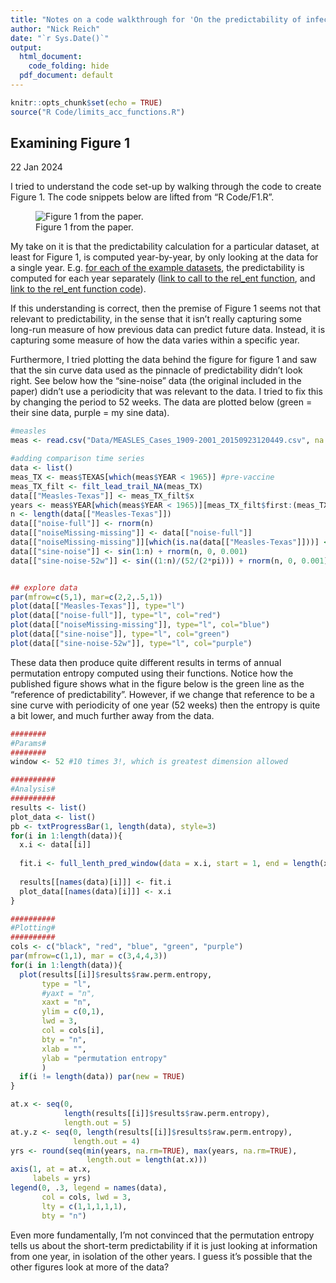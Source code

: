 ```yaml
---
title: "Notes on a code walkthrough for 'On the predictability of infectious disease outbreaks'"
author: "Nick Reich"
date: "`r Sys.Date()`"
output: 
  html_document:
    code_folding: hide
  pdf_document: default
---
```


```r
knitr::opts_chunk$set(echo = TRUE)
source("R Code/limits_acc_functions.R")
```

## Examining Figure 1

22 Jan 2024 


I tried to understand the code set-up by walking through the code to create Figure 1. The code snippets below are lifted from "R Code/F1.R".

![Figure 1 from the paper.](../Figures/F1.png)

My take on it is that the predictability calculation for a particular dataset, at least for Figure 1, is computed year-by-year, by only looking at the data for a single year. E.g. [for each of the example datasets](https://github.com/nickreich/infectious_disease_predictability/blob/15e913f8d1817d5c4d6349900d965ab2189199e8/R%20Code/F1.R#L45), the predictability is computed for each year separately ([link to call to the rel_ent function](https://github.com/nickreich/infectious_disease_predictability/blob/15e913f8d1817d5c4d6349900d965ab2189199e8/R%20Code/limits_acc_functions.R#L171), and [link to the rel_ent function code](https://github.com/nickreich/infectious_disease_predictability/blob/15e913f8d1817d5c4d6349900d965ab2189199e8/R%20Code/limits_acc_functions.R#L32)). 

If this understanding is correct, then the premise of Figure 1 seems not that relevant to predictability, in the sense that it isn't really capturing some long-run measure of how previous data can predict future data. Instead, it is capturing some measure of how the data varies within a specific year.


Furthermore, I tried plotting the data behind the figure for figure 1 and saw that the sin curve data used as the pinnacle of predictability didn't look right. See below how the "sine-noise" data (the original included in the paper) didn't use a periodicity that was relevant to the data. I tried to fix this by changing the period to 52 weeks. The data are plotted below (green = their sine data, purple = my sine data).

```r
#measles
meas <- read.csv("Data/MEASLES_Cases_1909-2001_20150923120449.csv", na.strings = "NA", header = TRUE, stringsAsFactors = FALSE)

#adding comparison time series
data <- list()
meas_TX <- meas$TEXAS[which(meas$YEAR < 1965)] #pre-vaccine
meas_TX_filt <- filt_lead_trail_NA(meas_TX)
data[["Measles-Texas"]] <- meas_TX_filt$x
years <- meas$YEAR[which(meas$YEAR < 1965)][meas_TX_filt$first:(meas_TX_filt$first+meas_TX_filt$last)]
n <- length(data[["Measles-Texas"]])
data[["noise-full"]] <- rnorm(n)
data[["noiseMissing-missing"]] <- data[["noise-full"]]
data[["noiseMissing-missing"]][which(is.na(data[["Measles-Texas"]]))] <- NA #exactly the noise model from the data
data[["sine-noise"]] <- sin(1:n) + rnorm(n, 0, 0.001)
data[["sine-noise-52w"]] <- sin((1:n)/(52/(2*pi))) + rnorm(n, 0, 0.001)


## explore data
par(mfrow=c(5,1), mar=c(2,2,.5,1))
plot(data[["Measles-Texas"]], type="l")
plot(data[["noise-full"]], type="l", col="red")
plot(data[["noiseMissing-missing"]], type="l", col="blue")
plot(data[["sine-noise"]], type="l", col="green")
plot(data[["sine-noise-52w"]], type="l", col="purple")

```

These data then produce quite different results in terms of annual permutation entropy computed using their functions. Notice how the published figure shows what in the figure below is the green line as the "reference of predictability". However, if we change that reference to be a sine curve with periodicity of one year (52 weeks) then the entropy is quite a bit lower, and much further away from the data.

```r
########
#Params#
########
window <- 52 #10 times 3!, which is greatest dimension allowed

##########
#Analysis#
##########
results <- list()
plot_data <- list()
pb <- txtProgressBar(1, length(data), style=3)
for(i in 1:length(data)){
  x.i <- data[[i]]
  
  fit.i <- full_lenth_pred_window(data = x.i, start = 1, end = length(x.i), window = window, d_1 = 2, d_2 = 5)
  
  results[[names(data)[i]]] <- fit.i
  plot_data[[names(data)[i]]] <- x.i
}

##########
#Plotting#
##########
cols <- c("black", "red", "blue", "green", "purple")
par(mfrow=c(1,1), mar = c(3,4,4,3))
for(i in 1:length(data)){
  plot(results[[i]]$results$raw.perm.entropy, 
       type = "l", 
       #yaxt = "n", 
       xaxt = "n", 
       ylim = c(0,1), 
       lwd = 3, 
       col = cols[i], 
       bty = "n", 
       xlab = "", 
       ylab = "permutation entropy"
       )
  if(i != length(data)) par(new = TRUE)
}

at.x <- seq(0, 
            length(results[[i]]$results$raw.perm.entropy), 
            length.out = 5)
at.y.z <- seq(0, length(results[[i]]$results$raw.perm.entropy),
              length.out = 4)
yrs <- round(seq(min(years, na.rm=TRUE), max(years, na.rm=TRUE), 
                 length.out = length(at.x)))
axis(1, at = at.x, 
     labels = yrs)
legend(0, .3, legend = names(data), 
       col = cols, lwd = 3, 
       lty = c(1,1,1,1,1), 
       bty = "n")

```

Even more fundamentally, I'm not convinced that the permutation entropy tells us about the short-term predictability if it is just looking at information from one year, in isolation of the other years. I guess it's possible that the other figures look at more of the data? 
